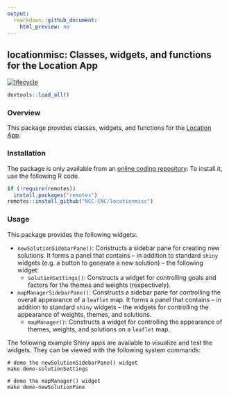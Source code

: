 ```yaml
---
output:
  rmarkdown::github_document:
    html_preview: no
---
```


<!--- README.md is generated from README.Rmd. Please edit that file -->

## locationmisc: Classes, widgets, and functions for the Location App

[![lifecycle](https://img.shields.io/badge/Lifecycle-experimental-orange.svg)](https://www.tidyverse.org/lifecycle/experimental)

```r
devtools::load_all()
```

### Overview

This package provides classes, widgets, and functions for the [Location App](https://github.com/NCC-CNC/location-app).

### Installation

The package is only available from an [online coding repository](https://github.com/NCC-CNC/locationmisc). To install it, use the following R code.

```r
if (!require(remotes))
  install.packages("remotes")
remotes::install_github("NCC-CNC/locationmisc")
```

### Usage

This package provides the following widgets:

* `newSolutionSidebarPane()`: Constructs a sidebar pane for creating new solutions. It forms a panel that contains -- in addition to standard `shiny` widgets (e.g. a button to generate a new solution) -- the following widget:
    * `solutionSettings()`: Constructs a widget for controlling goals and factors for the themes and weights (respectively).
* `mapManagerSidebarPane()`: Constructs a sidebar pane for controlling the overall appearance of a `leaflet` map. It forms a panel that contains -- in addition to standard `shiny` widgets -- the widgets for controlling the appearance of weights, themes, and solutions.
    * `mapManager()`: Constructs a widget for controlling the appearance of themes, weights, and solutions on a `leaflet` map.

The following example Shiny apps are available to visualize and test the widgets. They can be viewed with the following system commands:

```
# demo the newSolutionSidebarPane() widget
make demo-solutionSettings

# demo the mapManager() widget
make demo-newSolutionPane
```
